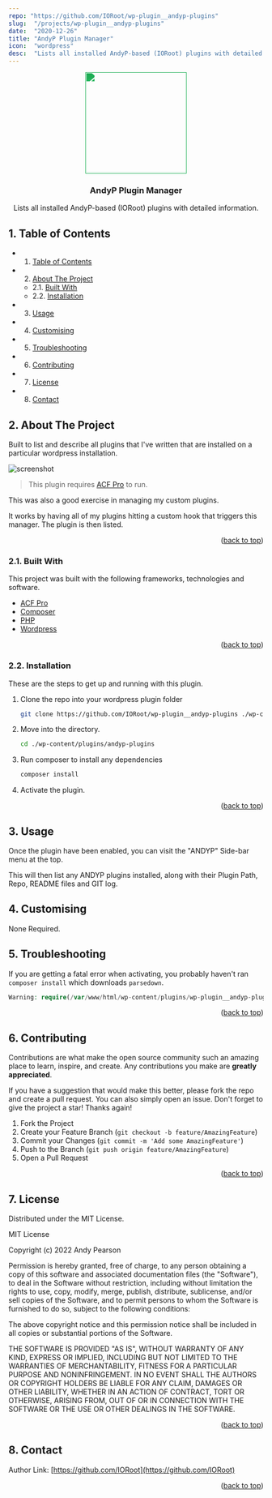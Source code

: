 ```yaml
---
repo: "https://github.com/IORoot/wp-plugin__andyp-plugins"
slug:  "/projects/wp-plugin__andyp-plugins"
date:  "2020-12-26"
title: "AndyP Plugin Manager"
icon:  "wordpress"
desc:  "Lists all installed AndyP-based (IORoot) plugins with detailed information."
---
```



<div id="top"></div>

<div align="center">

<div style="filter: invert(54%) sepia(99%) saturate(388%) hue-rotate(90deg) brightness(95%) contrast(86%);">
<img src="https://cdn.jsdelivr.net/npm/@mdi/svg@6.7.96/svg/toy-brick-plus.svg" style="width:200px;"/>
</div>

<h3 align="center">AndyP Plugin Manager</h3>

<p align="center">
    Lists all installed AndyP-based (IORoot) plugins with detailed information.
</p>    
</div>

##  1. <a name='TableofContents'></a>Table of Contents


* 1. [Table of Contents](#TableofContents)
* 2. [About The Project](#AboutTheProject)
	* 2.1. [Built With](#BuiltWith)
	* 2.2. [Installation](#Installation)
* 3. [Usage](#Usage)
* 4. [Customising](#Customising)
* 5. [Troubleshooting](#Troubleshooting)
* 6. [Contributing](#Contributing)
* 7. [License](#License)
* 8. [Contact](#Contact)



##  2. <a name='AboutTheProject'></a>About The Project

Built to list and describe all plugins that I've written that are installed on a particular wordpress installation.

![screenshot](https://github.com/IORoot/wp-plugin__andyp-plugins/blob/master/files/screenshot.png?raw=true)

> This plugin requires [ACF Pro](https://advancedcustomfields.com/) to run.

This was also a good exercise in managing my custom plugins.

It works by having all of my plugins hitting a custom hook that triggers this manager. The plugin is then listed.

<p align="right">(<a href="#top">back to top</a>)</p>



###  2.1. <a name='BuiltWith'></a>Built With

This project was built with the following frameworks, technologies and software.

* [ACF Pro](https://advancedcustomfields.com/)
* [Composer](https://getcomposer.org/)
* [PHP](https://php.net/)
* [Wordpress](https://wordpress.org/)

<p align="right">(<a href="#top">back to top</a>)</p>



###  2.2. <a name='Installation'></a>Installation

These are the steps to get up and running with this plugin.

1. Clone the repo into your wordpress plugin folder
    ```bash
    git clone https://github.com/IORoot/wp-plugin__andyp-plugins ./wp-content/plugins/andyp-plugins
    ```
1. Move into the directory.
    ```bash
    cd ./wp-content/plugins/andyp-plugins
    ```
1. Run composer to install any dependencies
    ```bash
    composer install
    ```
1. Activate the plugin.


<p align="right">(<a href="#top">back to top</a>)</p>

##  3. <a name='Usage'></a>Usage

Once the plugin have been enabled, you can visit the "ANDYP" Side-bar menu at the top.

This will then list any ANDYP plugins installed, along with their Plugin Path, Repo, README files and GIT log.

##  4. <a name='Customising'></a>Customising

None Required.

##  5. <a name='Troubleshooting'></a>Troubleshooting

If you are getting a fatal error when activating, you probably haven't ran `composer install` which downloads `parsedown`.

```php
Warning: require(/var/www/html/wp-content/plugins/wp-plugin__andyp-plugins/vendor/autoload.php): Failed to open stream: No such file or directory in /var/www/html/wp-content/plugins/wp-plugin__andyp-plugins/andyp-plugins.php on line 14 Fatal error: Uncaught Error: Failed opening required '/var/www/html/wp-content/plugins/wp-plugin__andyp-plugins/vendor/autoload.php' (include_path='.:/usr/local/lib/php') in /var/www/html/wp-content/plugins/wp-plugin__andyp-plugins/andyp-plugins.php:14 Stack trace: #0 /var/www/html/wp-admin/includes/plugin.php(2288): include_once() #1 /var/www/html/wp-admin/plugins.php(192): plugin_sandbox_scrape('wp-plugin__andy...') #2 {main} thrown in /var/www/html/wp-content/plugins/wp-plugin__andyp-plugins/andyp-plugins.php on line 14
```

<p align="right">(<a href="#top">back to top</a>)</p>


##  6. <a name='Contributing'></a>Contributing

Contributions are what make the open source community such an amazing place to learn, inspire, and create. Any contributions you make are **greatly appreciated**.

If you have a suggestion that would make this better, please fork the repo and create a pull request. You can also simply open an issue.
Don't forget to give the project a star! Thanks again!

1. Fork the Project
2. Create your Feature Branch (`git checkout -b feature/AmazingFeature`)
3. Commit your Changes (`git commit -m 'Add some AmazingFeature'`)
4. Push to the Branch (`git push origin feature/AmazingFeature`)
5. Open a Pull Request

<p align="right">(<a href="#top">back to top</a>)</p>



##  7. <a name='License'></a>License

Distributed under the MIT License.

MIT License

Copyright (c) 2022 Andy Pearson

Permission is hereby granted, free of charge, to any person obtaining a copy
of this software and associated documentation files (the "Software"), to deal
in the Software without restriction, including without limitation the rights
to use, copy, modify, merge, publish, distribute, sublicense, and/or sell
copies of the Software, and to permit persons to whom the Software is
furnished to do so, subject to the following conditions:

The above copyright notice and this permission notice shall be included in all
copies or substantial portions of the Software.

THE SOFTWARE IS PROVIDED "AS IS", WITHOUT WARRANTY OF ANY KIND, EXPRESS OR
IMPLIED, INCLUDING BUT NOT LIMITED TO THE WARRANTIES OF MERCHANTABILITY,
FITNESS FOR A PARTICULAR PURPOSE AND NONINFRINGEMENT. IN NO EVENT SHALL THE
AUTHORS OR COPYRIGHT HOLDERS BE LIABLE FOR ANY CLAIM, DAMAGES OR OTHER
LIABILITY, WHETHER IN AN ACTION OF CONTRACT, TORT OR OTHERWISE, ARISING FROM,
OUT OF OR IN CONNECTION WITH THE SOFTWARE OR THE USE OR OTHER DEALINGS IN THE
SOFTWARE.

<p align="right">(<a href="#top">back to top</a>)</p>



##  8. <a name='Contact'></a>Contact

Author Link: [https://github.com/IORoot](https://github.com/IORoot)

<p align="right">(<a href="#top">back to top</a>)</p>
